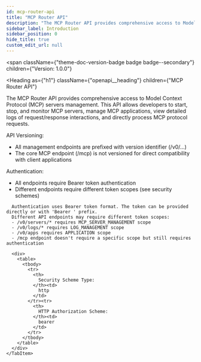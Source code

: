 ```yaml
---
id: mcp-router-api
title: "MCP Router API"
description: "The MCP Router API provides comprehensive access to Model Context Protocol (MCP) servers management."
sidebar_label: Introduction
sidebar_position: 0
hide_title: true
custom_edit_url: null
---
```



<span
  className={"theme-doc-version-badge badge badge--secondary"}
  children={"Version: 1.0.0"}
>
</span>

<Heading
  as={"h1"}
  className={"openapi__heading"}
  children={"MCP Router API"}
>
</Heading>



The MCP Router API provides comprehensive access to Model Context Protocol (MCP) servers management.
This API allows developers to start, stop, and monitor MCP servers, manage MCP applications,
view detailed logs of request/response interactions, and directly process MCP protocol requests.

API Versioning:
- All management endpoints are prefixed with version identifier (/v0/...)
- The core MCP endpoint (/mcp) is not versioned for direct compatibility with client applications

Authentication:
- All endpoints require Bearer token authentication
- Different endpoints require different token scopes (see security schemes)

<div
  style={{"marginBottom":"2rem"}}
>
  <Heading
    id={"authentication"}
    as={"h2"}
    className={"openapi-tabs__heading"}
    children={"Authentication"}
  >
  </Heading><SchemaTabs
    className={"openapi-tabs__security-schemes"}
  >
    <TabItem
      label={"HTTP: Bearer Auth"}
      value={"bearerAuth"}
    >
      
      
      Authentication uses Bearer token format. The token can be provided directly or with 'Bearer ' prefix.
      Different API endpoints may require different token scopes:
      - /v0/servers/* requires MCP_SERVER_MANAGEMENT scope
      - /v0/logs/* requires LOG_MANAGEMENT scope
      - /v0/apps requires APPLICATION scope
      - /mcp endpoint doesn't require a specific scope but still requires authentication
      
      <div>
        <table>
          <tbody>
            <tr>
              <th>
                Security Scheme Type:
              </th><td>
                http
              </td>
            </tr><tr>
              <th>
                HTTP Authorization Scheme:
              </th><td>
                bearer
              </td>
            </tr>
          </tbody>
        </table>
      </div>
    </TabItem>
  </SchemaTabs>
</div>
      